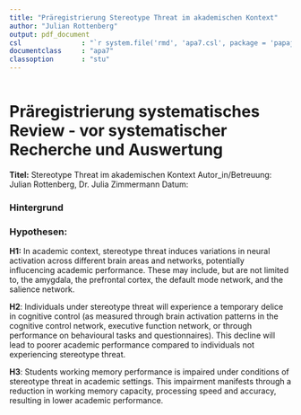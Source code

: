 ```yaml
---
title: "Präregistrierung Stereotype Threat im akademischen Kontext"
author: "Julian Rottenberg"
output: pdf_document
csl               : "`r system.file('rmd', 'apa7.csl', package = 'papaja')`"
documentclass     : "apa7"
classoption       : "stu"
---
```


```r
```

# Präregistrierung systematisches Review - vor systematischer Recherche und Auswertung

**Titel:** Stereotype Threat im akademischen Kontext
Autor_in/Betreuung: Julian Rottenberg, Dr. Julia Zimmermann
Datum:

### Hintergrund

### Hypothesen:

**H1:** In academic context, stereotype threat induces variations in neural activation across different brain areas and networks, potentially influcencing academic performance. These may include, but are not limited to, the amygdala, the prefrontal cortex, the default mode network, and the salience network.

**H2**: Individuals under stereotype threat will experience a temporary delice in cognitive control (as measured through brain activation patterns in the cognitive control network, executive function network, or through performance on behavioural tasks and questionnaires). This decline will lead to poorer academic performance compared to individuals not experiencing stereotype threat.

**H3**: Students working memory performance is impaired under conditions of stereotype threat in academic settings. This impairment manifests through a reduction in working memory capacity, processing speed and accuracy, resulting in lower academic performance.